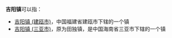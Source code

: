 '''吉阳镇'''可以指：
*[[吉阳镇_(建瓯市)|吉阳镇 (建瓯市)]]，中国福建省建瓯市下辖的一个镇
*[[吉阳镇_(三亚市)|吉阳镇 (三亚市)]]，原为田独镇，是中国海南省三亚市下辖的一个镇

 {{disambig|Cat=三字中国镇名消歧义}}
